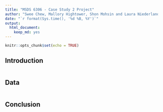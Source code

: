 ```yaml
---
title: "MSDS 6306 - Case Study 2 Project"
author: "Swee Chew, Mallory Hightower, Shon Mohsin and Laura Niederlander"
date: "`r format(Sys.time(), '%d %B, %Y')`"
output:
  html_document:
    keep_md: yes
---
```


```r
knitr::opts_chunk$set(echo = TRUE)
```

## Introduction

```r

```


## Data

```r

```


## Conclusion



